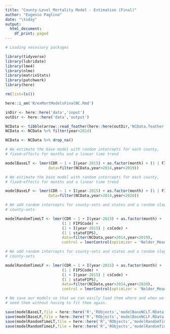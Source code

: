```yaml
---
title: "County-Level Mortality Model - Estimation (Final)"
author: "Eugenio Paglino"
date: "\today"
output:
  html_document:
    df_print: paged
---
```


```r

# Loading necessary packages

library(tidyverse)
library(lubridate)
library(lme4)
library(nlme)
library(matrixStats)
library(patchwork)
library(here)

```

```r

rm(list=ls())

here::i_am('R/exMortModelsFinalNC.Rmd')

inDir <- here::here('data','input')
outDir <- here::here('data','output')

```

```r

NCData <- tibble(arrow::read_feather(here::here(outDir,'NCData.feather')))
NCData <- NCData %>% filter(year>2014)

NCData <- NCData %>% drop_na()

```

```r

# We estimate the base model with random intercepts for each county,
# fixed-effects for months and a linear time trend

modelBaseLT <- lmer(CDR ~ 1 + I(year-2015) + as.factor(month) + (1 | FIPSCode),
                   data=filter(NCData,year>2014,year<2019))

```

```r

# We estimate the base model with random intercepts for each county,
# fixed-effects for months and a linear time trend

modelBaseLF <- lmer(CDR ~ 1 + I(year-2015) + as.factor(month) + (1 | FIPSCode),
                   data=filter(NCData,year>2014,year<2020))

```

```r

# We add random intercepts for county-sets and states and a random slope for
# county-sets

modelRandomTimeLT <- lmer(CDR ~ 1 + I(year-2015) + as.factor(month) +
                         (1 | FIPSCode) +
                         (1 + I(year-2015) | csCode) +
                         (1 | stateFIPS),
                         data=filter(NCData,year>2014,year<2019),
                         control = lmerControl(optimizer = 'Nelder_Mead'))

```

```r

# We add random intercepts for county-sets and states and a random slope for
# county-sets

modelRandomTimeLF <- lmer(CDR ~ 1 + I(year-2015) + as.factor(month) +
                         (1 | FIPSCode) +
                         (1 + I(year-2015) | csCode) +
                         (1 | stateFIPS),
                         data=filter(NCData,year>2014,year<2020),
                         control = lmerControl(optimizer = 'Nelder_Mead'))

```

```r

# We save our models so that we can easily load them where and when we
# need them without having to fit them again.

save(modelBaseLT,file = here::here('R','RObjects','modelBaseNCLT.RData'))
save(modelBaseLF,file = here::here('R','RObjects','modelBaseNCLF.RData'))
save(modelRandomTimeLT,file = here::here('R','RObjects','modelRandomTimeNCLT.RData'))
save(modelRandomTimeLF,file = here::here('R','RObjects','modelRandomTimeNCLF.RData'))

```

